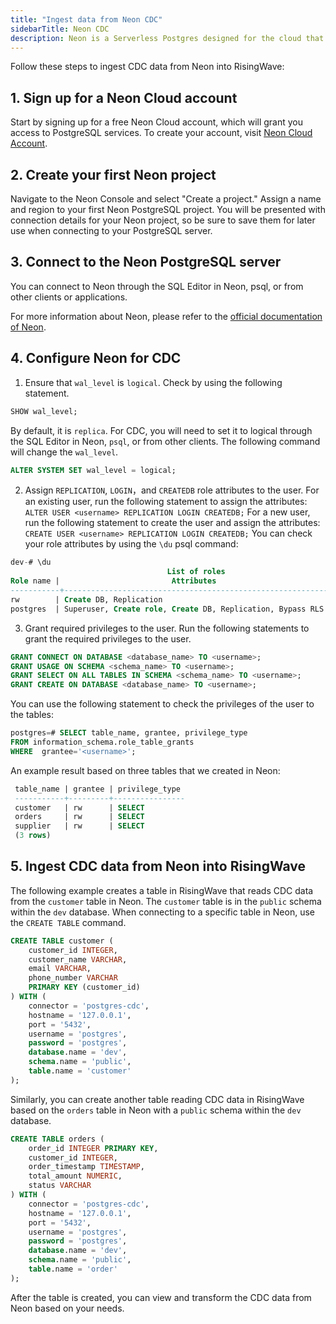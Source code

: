 ```yaml
---
title: "Ingest data from Neon CDC"
sidebarTitle: Neon CDC
description: Neon is a Serverless Postgres designed for the cloud that separates compute and storage to offer modern developer features such as autoscaling, branching, bottomless storage, and others.
---
```


Follow these steps to ingest CDC data from Neon into RisingWave:

## 1\. Sign up for a Neon Cloud account

Start by signing up for a free Neon Cloud account, which will grant you access to PostgreSQL services. To create your account, visit [Neon Cloud Account](https://console.neon.tech/sign%5Fin).

## 2\. Create your first Neon project

Navigate to the Neon Console and select "Create a project." Assign a name and region to your first Neon PostgreSQL project. You will be presented with connection details for your Neon project, so be sure to save them for later use when connecting to your PostgreSQL server.

## 3\. Connect to the Neon PostgreSQL server
You can connect to Neon through the SQL Editor in Neon, psql, or from other clients or applications.

For more information about Neon, please refer to the [official documentation of Neon](https://neon.tech/docs/introduction).

## 4\. Configure Neon for CDC

1. Ensure that `wal_level` is `logical`. Check by using the following statement.
```sql
SHOW wal_level;
```
By default, it is `replica`. For CDC, you will need to set it to logical through the SQL Editor in Neon, `psql`, or from other clients. The following command will change the `wal_level`.
```sql
ALTER SYSTEM SET wal_level = logical;
```
2. Assign `REPLICATION`, `LOGIN`，and `CREATEDB` role attributes to the user.
For an existing user, run the following statement to assign the attributes:
`ALTER USER <username> REPLICATION LOGIN CREATEDB;`
For a new user, run the following statement to create the user and assign the attributes:
`CREATE USER <username> REPLICATION LOGIN CREATEDB;`
You can check your role attributes by using the `\du` psql command:
```sql
dev-# \du
                                   List of roles
Role name |                         Attributes                         | Member of
-----------+-----------------------------------------------------------+---------
rw        | Create DB, Replication                                     | {}
postgres  | Superuser, Create role, Create DB, Replication, Bypass RLS | {}
```
3. Grant required privileges to the user.
Run the following statements to grant the required privileges to the user.
```sql
GRANT CONNECT ON DATABASE <database_name> TO <username>;
GRANT USAGE ON SCHEMA <schema_name> TO <username>;
GRANT SELECT ON ALL TABLES IN SCHEMA <schema_name> TO <username>;
GRANT CREATE ON DATABASE <database_name> TO <username>;
```
You can use the following statement to check the privileges of the user to the tables:
```sql
postgres=# SELECT table_name, grantee, privilege_type
FROM information_schema.role_table_grants
WHERE  grantee='<username>';
```
An example result based on three tables that we created in Neon:
```sql
 table_name | grantee | privilege_type
 -----------+---------+----------------
 customer   | rw      | SELECT
 orders     | rw      | SELECT
 supplier   | rw      | SELECT
 (3 rows)
```

## 5\. Ingest CDC data from Neon into RisingWave

The following example creates a table in RisingWave that reads CDC data from the `customer` table in Neon. The `customer` table is in the `public` schema within the `dev` database. When connecting to a specific table in Neon, use the `CREATE TABLE` command.

```sql
CREATE TABLE customer (
    customer_id INTEGER,
    customer_name VARCHAR,
    email VARCHAR,
    phone_number VARCHAR
    PRIMARY KEY (customer_id)
) WITH (
    connector = 'postgres-cdc',
    hostname = '127.0.0.1',
    port = '5432',
    username = 'postgres',
    password = 'postgres',
    database.name = 'dev',
    schema.name = 'public',
    table.name = 'customer'
);
```

Similarly, you can create another table reading CDC data in RisingWave based on the `orders` table in Neon with a `public` schema within the `dev` database.

```sql
CREATE TABLE orders (
    order_id INTEGER PRIMARY KEY,
    customer_id INTEGER,
    order_timestamp TIMESTAMP,
    total_amount NUMERIC,
    status VARCHAR
) WITH (
    connector = 'postgres-cdc',
    hostname = '127.0.0.1',
    port = '5432',
    username = 'postgres',
    password = 'postgres',
    database.name = 'dev',
    schema.name = 'public',
    table.name = 'order'
);
```

After the table is created, you can view and transform the CDC data from Neon based on your needs.

